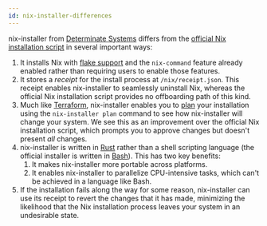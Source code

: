 ```yaml
---
id: nix-installer-differences
---
```


nix-installer from [Determinate Systems][ds] differs from the [official Nix installation script][official] in several important ways:

1. It installs Nix with [flake support][flakes] and the `nix-command` feature already enabled rather than requiring users to enable those features.
1. It stores a *receipt* for the install process at `/nix/receipt.json`. This receipt enables nix-installer to seamlessly uninstall Nix, whereas the official Nix installation script provides no offboarding path of this kind.
1. Much like [Terraform], nix-installer enables you to [plan] your installation using the `nix-installer plan` command to see how nix-installer will change your system. We see this as an improvement over the official Nix installation script, which prompts you to approve changes but doesn't present *all* changes.
1. nix-installer is written in [Rust] rather than a shell scripting language (the official installer is written in [Bash]). This has two key benefits:
    1. It makes nix-installer more portable across platforms.
    1. It enables nix-installer to parallelize CPU-intensive tasks, which can't be achieved in a language like Bash.
1. If the installation fails along the way for some reason, nix-installer can use its receipt to revert the changes that it has made, minimizing the likelihood that the Nix installation process leaves your system in an undesirable state.

[bash]: https://gnu.org/software/bash
[ds]: https://determinate.systems
[flakes]: /concepts/flakes
[official]: https://nixos.org/download
[plan]: https://developer.hashicorp.com/terraform/cli/commands/plan
[rust]: https://rust-lang.org
[terraform]: https://terraform.io
